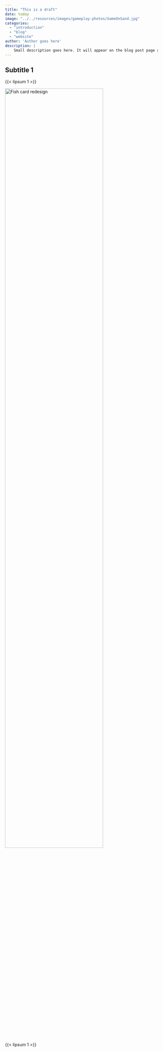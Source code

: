 ```yaml
---
title: "This is a draft"
date: today
image: "../../resources/images/gameplay-photos/GameOnSand.jpg"
categories: 
  - "introduction"
  - "blog"
  - "website"
author: 'Author goes here'
description: |
    Small description goes here. It will appear on the blog post page and in the main page where all the other posts are listed
---
```


<!-- This kind of grid keeps the horizontal spacing nice when there's no sidebar -->
::: {.grid .column-screen .mx-1 .mx-sm-2 .mx-md-4 .mx-xl-5 .my-3 style="--bs-columns: 1;"}
## Subtitle 1

{{< lipsum 1 >}}

<!-- The quarto figure feature will mess up your text layout! Use the structure below to get nice pictures -->
:::::: text-center
<img src="../../resources/images/blog-pics/cards.jpg" class="img-fluid" style="width: 80%" alt="Fish card redesign">
:::::: 

{{< lipsum 1 >}}

<!-- don't delete this -->
:::
